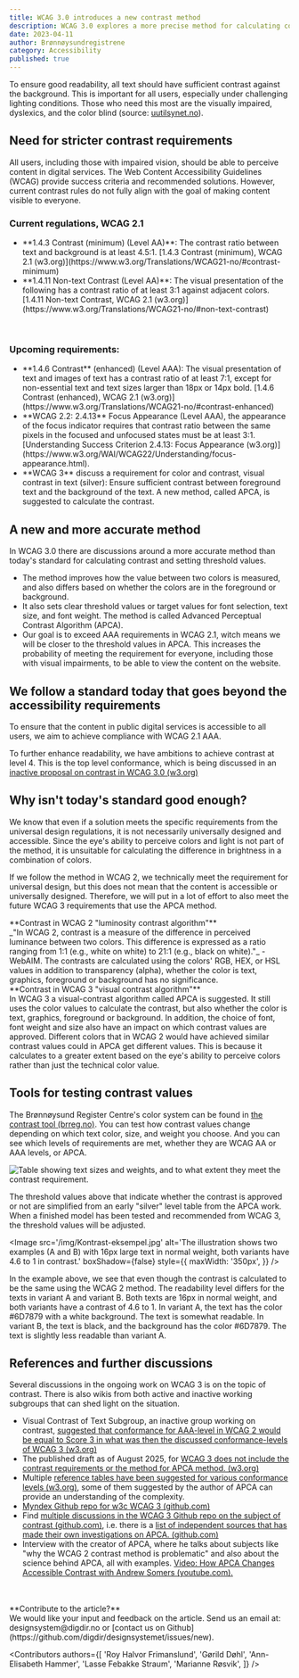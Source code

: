 ```yaml
---
title: WCAG 3.0 introduces a new contrast method
description: WCAG 3.0 explores a more precise method for calculating contrast. Why isn't today's standard good enough?
date: 2023-04-11
author: Brønnøysundregistrene
category: Accessibility
published: true
---
```


To ensure good readability, all text should have sufficient contrast against the background. This is important for all users, especially under challenging lighting conditions. Those who need this most are the visually impaired, dyslexics, and the color blind (source: [uutilsynet.no](https://www.uutilsynet.no/veiledning/kontrast/48)).

## Need for stricter contrast requirements

All users, including those with impaired vision, should be able to perceive content in digital services. The Web Content Accessibility Guidelines (WCAG) provide success criteria and recommended solutions. However, current contrast rules do not fully align with the goal of making content visible to everyone.

<Card data-color='brand3' variant="tinted">
  <h3
    data-size='xs'
  >Current regulations, WCAG 2.1</h3>
  <ul>
    <li>
      **1.4.3 Contrast (minimum) (Level AA)**: The contrast ratio between
      text and background is at least 4.5:1. [1.4.3 Contrast (minimum), WCAG
      2.1
      (w3.org)](https://www.w3.org/Translations/WCAG21-no/#contrast-minimum)
    </li>
    <li>
      **1.4.11 Non-text Contrast (Level AA)**: The visual
      presentation of the following has a contrast ratio of at least 3:1 against
      adjacent colors. [1.4.11 Non-text Contrast, WCAG 2.1
      (w3.org)](https://www.w3.org/Translations/WCAG21-no/#non-text-contrast)
    </li>
  </ul>
</Card>

<br />

<Card data-color='brand2' variant="tinted">
  <h3
    data-size='xs'
  >Upcoming requirements:</h3>
  <ul>
    <li>
      **1.4.6 Contrast** (enhanced) (Level AAA): The visual presentation
      of text and images of text has a contrast ratio of at least 7:1,
      except for non-essential text and text sizes larger than 18px or
      14px bold. [1.4.6 Contrast (enhanced), WCAG 2.1
      (w3.org)](https://www.w3.org/Translations/WCAG21-no/#contrast-enhanced)
    </li>
    <li>
      **WCAG 2.2: 2.4.13** Focus Appearance (Level AAA), the appearance of
      the focus indicator requires that contrast ratio between the same 
      pixels in the focused and unfocused states must be at least 3:1.
      [Understanding Success Criterion 2.4.13: Focus Appearance (w3.org)](https://www.w3.org/WAI/WCAG22/Understanding/focus-appearance.html).
    </li>
    <li>
      **WCAG 3** discuss a requirement for color and contrast, visual contrast in text
      (silver): Ensure sufficient contrast between foreground text and the
      background of the text. A new method, called APCA,
      is suggested to calculate the contrast.
    </li>
  </ul>
</Card>

## A new and more accurate method

In WCAG 3.0 there are discussions around a more accurate method than today's standard for calculating contrast and setting threshold values.

<ul>
  <li>
    The method improves how the value between two colors is measured, and also
    differs based on whether the colors are in the foreground or background.
  </li>
  <li>
    It also sets clear threshold values or target values for font selection,
    text size, and font weight. The method is called Advanced Perceptual Contrast
    Algorithm (APCA).
  </li>
  <li>
    Our goal is to exceed AAA requirements in WCAG 2.1, witch means we will
    be closer to the threshold values in APCA. This increases the probability of meeting
    the requirement for everyone, including those with visual impairments, to be able to view
    the content on the website.
  </li>
</ul>

## We follow a standard today that goes beyond the accessibility requirements

To ensure that the content in public digital services is accessible to all users, we aim to achieve compliance with WCAG 2.1 AAA.

To further enhance readability, we have ambitions to achieve contrast at level 4. This is the top level conformance, which is being discussed in an [inactive proposal on contrast in WCAG 3.0 (w3.org)](https://www.w3.org/WAI/GL/task-forces/silver/wiki/Visual_Contrast_of_Text_Subgroup)

## Why isn't today's standard good enough?

We know that even if a solution meets the specific requirements from the universal design regulations, it is not necessarily universally designed and accessible. Since the eye's ability to perceive colors and light is not part of the method, it is unsuitable for calculating the difference in brightness in a combination of colors.

If we follow the method in WCAG 2, we technically meet the requirement for universal design, but this does not mean that the content is accessible or universally designed. Therefore, we will put in a lot of effort to also meet the future WCAG 3 requirements that use the APCA method.

<Card data-color='brand3' variant="tinted">
  **Contrast in WCAG 2 "luminosity contrast algorithm"** <br />
  _"In WCAG 2, contrast is a measure of the difference in perceived luminance
  between two colors. This difference is expressed as a ratio ranging from 1:1 (e.g.,
  white on white) to 21:1 (e.g., black on white)."_ - WebAIM. The contrasts are calculated using the colors' RGB, HEX, or HSL
  values in addition to transparency (alpha), whether the color is text, graphics, foreground
  or background has no significance.
</Card>

<br />

<Card data-color='brand2' variant="tinted">
  **Contrast in WCAG 3 "visual contrast algorithm"** <br />In WCAG 3 a
  visual-contrast algorithm called APCA is suggested. It still uses the
  color values to calculate the contrast, but also whether the color is
  text, graphics, foreground or background. In addition, the choice of font,
  font weight and size also have an impact on which contrast values are
  approved. Different colors that in WCAG 2 would have achieved similar
  contrast values could in APCA get different values. This is because it calculates to a greater extent
  based on the eye's ability to perceive colors rather than just the technical
  color value.
</Card>

## Tools for testing contrast values

The Brønnøysund Register Centre's color system can be found in [the contrast tool (brreg.no)](https://contrast.brreg.no/). You can test how contrast values change depending on which text color, size, and weight you choose. And you can see which levels of requirements are met, whether they are WCAG AA or AAA levels, or APCA.

<Image
  src='/img/Kontrast-terskelverdier.png'
  alt='Table showing text sizes and weights, and to what extent they meet the contrast requirement.'
  boxShadow={true}
/>

The threshold values above that indicate whether the contrast is approved or not are simplified from an early "silver" level table from the APCA work. When a finished model has been tested and recommended from WCAG 3, the threshold values will be adjusted.

<Image
  src='/img/Kontrast-eksempel.jpg'
  alt='The illustration shows two examples (A and B) with 16px large text in normal weight, both variants have 4.6 to 1 in contrast.'
  boxShadow={false}
  style={{
    maxWidth: '350px',
  }}
/>

In the example above, we see that even though the contrast is calculated to be the same using the WCAG 2 method. The readability level differs for the texts in variant A and variant B.
Both texts are 16px in normal weight, and both variants have a contrast of 4.6 to 1.
In variant A, the text has the color #6D7879 with a white background. The text is somewhat readable.
In variant B, the text is black, and the background has the color #6D7879. The text is slightly less readable than variant A.

## References and further discussions
Several discussions in the ongoing work on WCAG 3 is on the topic of contrast. There is also wikis from both active and inactive working subgroups that can shed light on the situation.
- Visual Contrast of Text Subgroup, an inactive group working on contrast, [suggested that conformance for AAA-level in WCAG 2 would be equal to Score 3 in what was then the discussed conformance-levels of WCAG 3 (w3.org)](https://www.w3.org/WAI/GL/task-forces/silver/wiki/Visual_Contrast_of_Text_Subgroup#)
- The published draft as of August 2025, for [WCAG 3 does not include the contrast requirements or the method for APCA method. (w3.org)](https://www.w3.org/TR/wcag-3.0/#maximum-text-contrast)
- Multiple [reference tables have been suggested for various conformance levels (w3.org)](https://www.w3.org/WAI/GL/task-forces/silver/wiki/User:Myndex/Conformance), some of them suggested by the author of APCA can provide an understanding of the complexity.
- [Myndex Github repo for w3c WCAG 3 (github.com)](https://github.com/Myndex/apca-w3)
- Find [multiple discussions in the WCAG 3 Github repo on the subject of contrast (github.com)](https://github.com/w3c/wcag3/issues?q=is%3Aissue%20state%3Aopen%20contrast%20label%3A%22Path%3A%20Visual%20appearance%22), i.e. there is a [list of independent sources that has made their own investigations on APCA. (github.com)](https://github.com/w3c/wcag3/issues/29)
- Interview with the creator of APCA, where he talks about subjects like "why the WCAG 2 contrast method is problematic" and also about the science behind APCA, all with examples. [Video: How APCA Changes Accessible Contrast with Andrew Somers (youtube.com).](https://www.youtube.com/watch?v=E-CZial5VkU)

<br />
<br />
<Card data-color='brand3' variant="tinted">
  **Contribute to the article?** <br />
  We would like your input and feedback on the article. Send us an
  email at: designsystem@digdir.no or [contact us on Github](https://github.com/digdir/designsystemet/issues/new).
</Card>

<Contributors
  authors={[
    'Roy Halvor Frimanslund',
    'Gørild Døhl',
    'Ann-Elisabeth Hammer',
    'Lasse Febakke Straum',
    'Marianne Røsvik',
  ]}
/>
<br />
<br />
